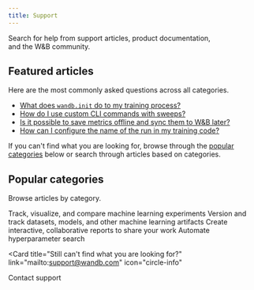 ```yaml
---
title: Support
---
```



<Banner title="How can we help?" background="/images/support/support_banner.png">
  Search for help from support articles, product documentation,<br/>
and the W&B community. 
</Banner>

## Featured articles

Here are the most commonly asked questions across all categories.

* [What does `wandb.init` do to my training process?](/support/kb-articles/wandbinit_training_process)
* [How do I use custom CLI commands with sweeps?](/support/kb-articles/custom_cli_commands_sweeps)
* [Is it possible to save metrics offline and sync them to W&B later?](/support/kb-articles/same_metric_appearing_more)
* [How can I configure the name of the run in my training code?](/support/kb-articles/configure_name_run_training_code)


If you can't find what you are looking for, browse through the [popular categories](#popular-categories) below or search through articles based on categories.


## Popular categories

Browse articles by category.

<CardGroup cols={2}>
<Card title="Experiments" href="/support/experiments">
Track, visualize, and compare machine learning experiments
</Card>
<Card title="Artifacts" href="/support/artifacts">
Version and track datasets, models, and other machine learning artifacts
</Card>
</CardGroup>
<CardGroup cols={2}>
<Card title="Reports" href="/support/reports">
Create interactive, collaborative reports to share your work
</Card>
<Card title="Sweeps" href="/support/sweeps">
Automate hyperparameter search
</Card>
</CardGroup>


<Card
  title="Still can't find what you are looking for?"
  link="mailto:support@wandb.com"
  icon="circle-info"
>
  Contact support
</Card>


